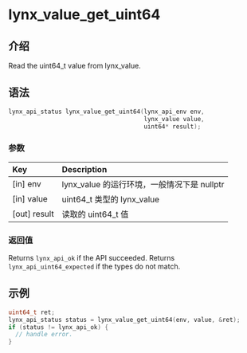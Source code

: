 # lynx_value_get_uint64

## 介绍

Read the uint64_t value from lynx_value. 

## 语法

```c
lynx_api_status lynx_value_get_uint64(lynx_api_env env,
                                      lynx_value value,
                                      uint64* result);
```

### 参数

| Key           | Description                                                  |
|:--------------|:-------------------------------------------------------------|
| [in] env      | lynx_value 的运行环境，一般情况下是 nullptr |
| [in] value    | uint64_t 类型的 lynx_value                              |
| [out] result  | 读取的 uint64_t 值                         |

### 返回值

Returns `lynx_api_ok` if the API succeeded. Returns `lynx_api_uint64_expected` if the types do not match.

## 示例

```c
uint64_t ret;
lynx_api_status status = lynx_value_get_uint64(env, value, &ret);
if (status != lynx_api_ok) {
  // handle error.
}
```